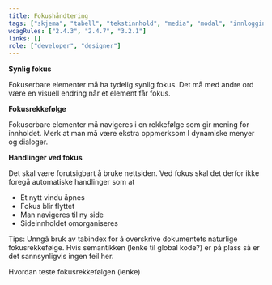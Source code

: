 ```yaml
---
title: Fokushåndtering
tags: ["skjema", "tabell", "tekstinnhold", "media", "modal", "innlogging", "navigasjon"]
wcagRules: ["2.4.3", "2.4.7", "3.2.1"]
links: []
role: ["developer", "designer"]
---
```


**Synlig fokus**

Fokuserbare elementer må ha tydelig synlig fokus. Det må med andre ord være en visuell endring når et element får fokus.

**Fokusrekkefølge**

Fokuserbare elementer må navigeres i en rekkefølge som gir mening for innholdet. Merk at man må være ekstra oppmerksom I dynamiske menyer og dialoger.

**Handlinger ved fokus**

Det skal være forutsigbart å bruke nettsiden. Ved fokus skal det derfor ikke foregå automatiske handlinger som at

-   Et nytt vindu åpnes
-   Fokus blir flyttet
-   Man navigeres til ny side
-   Sideinnholdet omorganiseres

Tips: Unngå bruk av tabindex for å overskrive dokumentets naturlige fokusrekkefølge. Hvis semantikken (lenke til global kode?) er på plass så er det sannsynligvis ingen feil her.

Hvordan teste fokusrekkefølgen (lenke)
